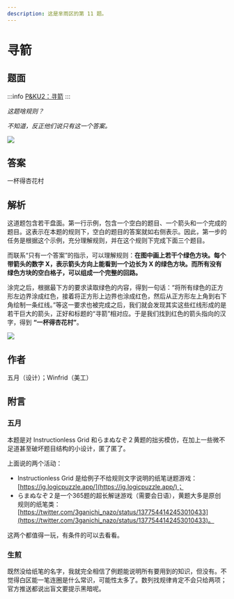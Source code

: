 ```yaml
---
description: 这是芈雨区的第 11 题。
---
```


# 寻箭

## 题面

:::info
[P&KU2：寻箭](https://pnku2.pkupuzzle.art/#/game/miyu/prob_11)
:::

_这题啥规则？_

_不知道，反正他们说只有这一个答案。_

![](./11-xun-jian.assets/image_1.webp)

## 答案

一杯得杏花村

## 解析

这道题包含若干盘面。第一行示例，包含一个空白的题目、一个箭头和一个完成的题目。这表示在本题的规则下，空白的题目的答案就如右侧表示。因此，第一步的任务是根据这个示例，充分理解规则，并在这个规则下完成下面三个题目。

而联系“只有一个答案”的指示，可以理解规则：**在图中画上若干个绿色方块。每个带箭头的数字 X，表示箭头方向上能看到一个边长为 X 的绿色方块。而所有没有绿色方块的空白格子，可以组成一个完整的回路。**

涂完之后，根据最下方的要求读取绿色的内容，得到一句话：“将所有绿色的正方形左边界涂成红色，接着将正方形上边界也涂成红色，然后从正方形左上角到右下角绘制一条红线。”等这一要求也被完成之后，我们就会发现其实这些红线形成的是若干巨大的箭头，正好和标题的“寻箭”相对应。于是我们找到红色的箭头指向的汉字，得到 **“一杯得杏花村”**。

![](./11-xun-jian.assets/image_2.webp)

## 作者

五月（设计）；Winfrid（美工）

## 附言

### 五月

本题是对 Instructionless Grid 和らまぬなぞ２黄题的拙劣模仿，在加上一些微不足道甚至破坏题目结构的小设计，匿了匿了。

上面说的两个活动：

- Instructionless Grid 是给例子不给规则文字说明的纸笔谜题游戏：[https://ig.logicpuzzle.app/](https://ig.logicpuzzle.app/)；
- らまぬなぞ２是一个365题的超长解谜游戏（需要会日语），黄题大多是原创规则的纸笔类：[https://twitter.com/3ganichi_nazo/status/1377544142453010433](https://twitter.com/3ganichi_nazo/status/1377544142453010433)。

这两个都值得一玩，有条件的可以去看看。

### 生煎

既然没给纸笔的名字，我就完全相信了例题能说明所有要用到的知识，但没有。不觉得白区能一笔连圈是什么常识，可能性太多了。数列找规律肯定不会只给两项；官方推送都说出盲文要提示黑暗呢。
